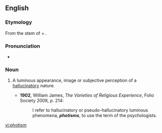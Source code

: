 ==English==
===Etymology===
From the stem of {{etyl|grc}} {{term|φῶς||light|sc=polytonic}} + {{term|-ism}}.

===Pronunciation===
*{{a|UK}} {{IPA|/ˈfəʊtɪzəm/}}

===Noun===
{{en-noun}}

# {{psychology}} A luminous appearance, image or subjective perception of a [[hallucinatory]] nature.
#*'''1902''', William James, ''The Varieties of Religious Experience'', Folio Society 2008, p. 214:
#*:I refer to hallucinatory or pseudo-hallucinatory luminous phenomena, '''''photisms''''', to use the term of the psychologists.

[[vi:photism]]